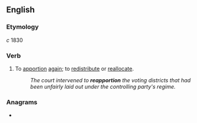 ==English==

===Etymology===
''c'' 1830 {{prefix|re|apportion|lang=en}}

===Verb===
{{en-verb}}

# To [[apportion]] [[again]]; to [[redistribute]] or [[reallocate]].
#: ''The court intervened to '''reapportion''' the voting districts that had been unfairly laid out under the controlling party's regime.''

===Anagrams===
* {{anagrams|en|apportioner|properation}}
